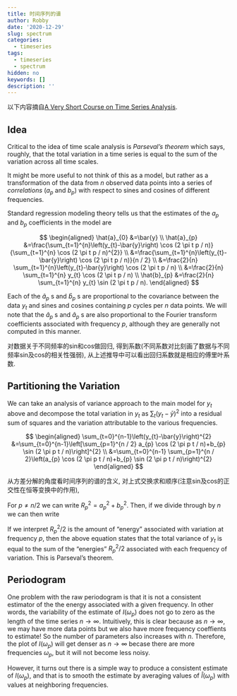 ```yaml
---
title: 时间序列的谱
author: Robby
date: '2020-12-29'
slug: spectrum
categories:
  - timeseries
tags:
  - timeseries
  - spectrum
hidden: no
keywords: []
description: ''
---
```

以下内容摘自[A Very Short Course on Time Series Analysis](https://bookdown.org/rdpeng/timeseriesbook/frequency-and-time-scale-analysis.html).

## Idea
Critical to the idea of time scale analysis is *Parseval’s theorem* which says, roughly, that the total variation in a time series is equal to the sum of the variation across all time scales.

It might be more useful to not think of this as a model, but rather as a transformation of the data from $n$ observed data points into a series of *correlations* ($a_p$ and $b_p$) with respect to sines and cosines of different frequencies.

Standard regression modeling theory tells us that the estimates of the $a_{p}$ and $b_{p}$ coefficients in the model
are

$$
\begin{aligned}
\hat{a}_{0} &=\bar{y} \\
\hat{a}_{p} &=\frac{\sum_{t=1}^{n}\left(y_{t}-\bar{y}\right) \cos (2 \pi t p / n)}{\sum_{t=1}^{n} \cos (2 \pi t p / n)^{2}} \\
&=\frac{\sum_{t=1}^{n}\left(y_{t}-\bar{y}\right) \cos (2 \pi t p / n)}{n / 2} \\
&=\frac{2}{n} \sum_{t=1}^{n}\left(y_{t}-\bar{y}\right) \cos (2 \pi t p / n) \\
&=\frac{2}{n} \sum_{t=1}^{n} y_{t} \cos (2 \pi t p / n) \\
\hat{b}_{p} &=\frac{2}{n} \sum_{t=1}^{n} y_{t} \sin (2 \pi t p / n).
\end{aligned}
$$

Each of the $\hat{a}_{p} \mathrm{~s}$ and $\hat{b}_{p} \mathrm{~s}$ are proportional to the covariance between the data $y_{t}$ and sines and cosines containing $p$ cycles per $n$ data points. We will note that the $\hat{a}_{p} \mathrm{~s}$ and $\hat{a}_{p} \mathrm{~s}$ are also proportional to the
Fourier transform coefficients associated with frequency $p$, although they are generally not computed in
this manner.

对数据关于不同频率的sin和cos做回归, 得到系数(不同系数对比刻画了数据与不同频率sin及cos的相关性强弱), 从上述推导中可以看出回归系数就是相应的傅里叶系数.

## Partitioning the Variation
We can take an analysis of variance approach to the main model for $y_{t}$ above and decompose the total
variation in $y_{t}$ as $\sum_{t}\left(y_{t}-\bar{y}\right)^{2}$ into a residual sum of squares and the variation attributable to the various
frequencies.

$$
\begin{aligned}
\sum_{t=0}^{n-1}\left(y_{t}-\bar{y}\right)^{2} &=\sum_{t=0}^{n-1}\left[\sum_{p=1}^{n / 2} a_{p} \cos (2 \pi p t / n)+b_{p} \sin (2 \pi p t / n)\right]^{2} \\
&=\sum_{t=0}^{n-1} \sum_{p=1}^{n / 2}\left(a_{p} \cos (2 \pi p t / n)+b_{p} \sin (2 \pi p t / n)\right)^{2}
\end{aligned}
$$

从方差分解的角度看时间序列的谱的含义, 对上式交换求和顺序(注意sin及cos的正交性在恒等变换中的作用),


\begin{equation}
\sum_{t=0}^{n-1}\left(y_{t}-\bar{y}\right)^{2}=\sum_{p=1}^{n / 2-1} \frac{n}{2}\left(a_{p}^{2}+b_{p}^{2}\right)+n a_{n / 2}^{2}
\end{equation}


For $p \neq n / 2$ we can write $R_{p}^{2}=a_{p}^{2}+b_{p}^{2}$. Then, if we divide through by $n$ we can then write

\begin{equation}
  \frac{1}{n}\sum_{t=0}^{n-1}\left(y_{t}-\bar{y}\right)^{2}=\sum_{p=1}^{n / 2-1} R_{p}^{2} / 2+a_{n / 2}^{2}
\end{equation}

If we interpret $R_{p}^{2} / 2$ is the amount of "energy" associated with variation at frequency $p$, then the above equation states that the total variance of $y_{t}$ is equal to the sum of the "energies" $R_{p}^{2} / 2$ associated with each frequency of variation. This is Parseval's theorem.

## Periodogram
One problem with the raw periodogram is that it is not a consistent estimator of the the energy
associated with a given frequency. In other words, the variability of the estimate of $I\left(\omega_{p}\right)$ does not go to
zero as the length of the time series $n \rightarrow \infty .$ Intuitively, this is clear because as $n \rightarrow \infty,$ we may have
more data points but we also have more frequency coeffients to estimate! So the number of parameters
also increases with $n$. Therefore, the plot of $I\left(\omega_{p}\right)$ will get denser as $n \rightarrow \infty$ becase there are more
frequencies $\omega_{p},$ but it will not become less noisy.

However, it turns out there is a simple way to produce a consistent estimate of $I\left(\omega_{p}\right)$, and that is to smooth the estimate by averaging values of $\hat{I}\left(\omega_{p}\right)$ with values at neighboring frequencies. 
